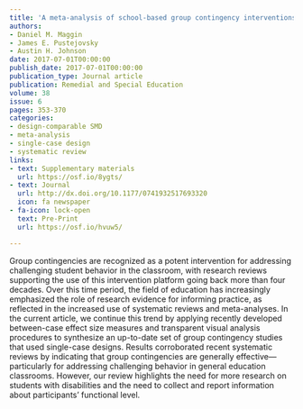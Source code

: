 ```yaml
---
title: 'A meta-analysis of school-based group contingency interventions for students with challenging behavior: An update'
authors:
- Daniel M. Maggin
- James E. Pustejovsky
- Austin H. Johnson
date: 2017-07-01T00:00:00
publish_date: 2017-07-01T00:00:00
publication_type: Journal article
publication: Remedial and Special Education
volume: 38
issue: 6
pages: 353-370
categories:
- design-comparable SMD
- meta-analysis
- single-case design
- systematic review
links:
- text: Supplementary materials
  url: https://osf.io/8ygts/
- text: Journal
  url: http://dx.doi.org/10.1177/0741932517693320
  icon: fa newspaper
- fa-icon: lock-open
  text: Pre-Print
  url: https://osf.io/hvuw5/

---
```



Group contingencies are recognized as a potent intervention for addressing challenging student behavior in the classroom, with research reviews supporting the use of this intervention platform going back more than four decades. Over this time period, the field of education has increasingly emphasized the role of research evidence for informing practice, as reflected in the increased use of systematic reviews and meta-analyses. In the current article, we continue this trend by applying recently developed between-case effect size measures and transparent visual analysis procedures to synthesize an up-to-date set of group contingency studies that used single-case designs. Results corroborated recent systematic reviews by indicating that group contingencies are generally effective—particularly for addressing challenging behavior in general education classrooms. However, our review highlights the need for more research on students with disabilities and the need to collect and report information about participants’ functional level.

